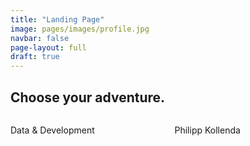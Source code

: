 ```yaml
---
title: "Landing Page"
image: pages/images/profile.jpg
navbar: false
page-layout: full
draft: true
---
```


## Choose your adventure.


::::{.columns}

:::{.column width="45%"}
Data & Development
:::

:::{.column width="45%"}
Philipp Kollenda
:::

::::